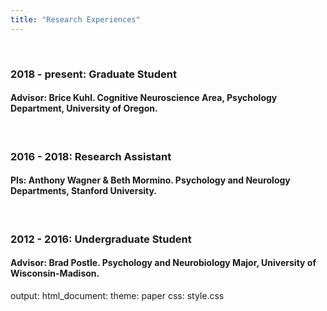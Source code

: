 ```yaml
---
title: "Research Experiences"
---
```

\

### 2018 - present: Graduate Student

#### Advisor: Brice Kuhl. Cognitive Neuroscience Area, Psychology Department, University of Oregon.

\

### 2016 - 2018: Research Assistant

#### PIs: Anthony Wagner & Beth Mormino. Psychology and Neurology Departments, Stanford University.

\

### 2012 - 2016: Undergraduate Student

#### Advisor: Brad Postle. Psychology and Neurobiology Major, University of Wisconsin-Madison.

output:
  html_document:
    theme: paper
    css: style.css